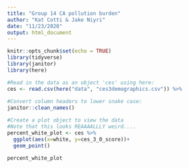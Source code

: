 ```yaml
---
title: "Group 14 CA pollution burden"
author: "Kat Cotti & Jake Niyri"
date: "11/23/2020"
output: html_document
---
```


```r
knitr::opts_chunk$set(echo = TRUE)
library(tidyverse)
library(janitor)
library(here)
```

```r
#Read in the data as an object 'ces' using here:
ces <- read.csv(here("data", "ces3demographics.csv")) %>% 
  
#Convert column headers to lower snake case:
janitor::clean_names()
```

```r
#Create a plot object to view the data
#Note that this looks REAAAALLLY weird....
percent_white_plot <- ces %>%
  ggplot(aes(x=white, y=ces_3_0_score))+
  geom_point()

percent_white_plot
```

